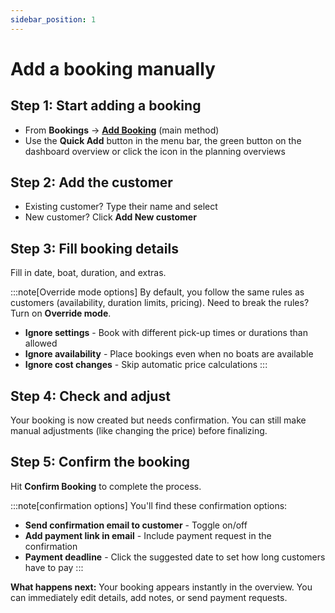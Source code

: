 ```yaml
---
sidebar_position: 1
---
```




# Add a booking manually

## Step 1: Start adding a booking

- From **Bookings** → **[Add Booking](https://dashboard.letsbook.app/bookings/add)** (main method)
- Use the **Quick Add** button in the menu bar, the green button on the dashboard overview or click the icon in the planning overviews

## Step 2: Add the customer

- Existing customer? Type their name and select
- New customer? Click **Add New customer**

<InlineVideoPlayer videoSrc={addCustomerVideo} title="Add a customer" />

## Step 3: Fill booking details

Fill in date, boat, duration, and extras.

:::note[Override mode options]
By default, you follow the same rules as customers (availability, duration limits, pricing). Need to break the rules? Turn on **Override mode**.

- **Ignore settings** - Book with different pick-up times or durations than allowed
- **Ignore availability** - Place bookings even when no boats are available
- **Ignore cost changes** - Skip automatic price calculations
  :::

<InlineVideoPlayer videoSrc={ignoreSettingsVideo} title="Use override mode" />

## Step 4: Check and adjust

Your booking is now created but needs confirmation. You can still make manual adjustments (like changing the price) before finalizing.

## Step 5: Confirm the booking

Hit **Confirm Booking** to complete the process.

:::note[confirmation options]
You'll find these confirmation options:

- **Send confirmation email to customer** - Toggle on/off
- **Add payment link in email** - Include payment request in the confirmation
- **Payment deadline** - Click the suggested date to set how long customers have to pay
  :::

**What happens next:** Your booking appears instantly in the overview. You can immediately edit details, add notes, or send payment requests.

<InlineVideoPlayer videoSrc={checkAndConfirmVideo} title="Use override mode" />

